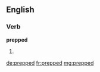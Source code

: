 ==English==
===Verb===
'''prepped'''
# {{past of|[[prep]]}}

[[de:prepped]]
[[fr:prepped]]
[[mg:prepped]]